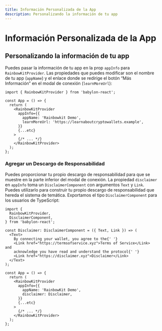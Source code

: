 ```yaml
---
title: Información Personalizada de la App
description: Personalizando la información de tu app
---
```


# Información Personalizada de la App

## Personalizando la información de tu app

Puedes pasar la información de tu app en la prop `appInfo` para `RainbowKitProvider`. Las propiedades que puedes modificar son el nombre de tu app (`appName`) y el enlace donde se redirige el botón “Más Información” en el modal de conexión (`learnMoreUrl`):

```tsx
import { RainbowKitProvider } from 'babylon-react';

const App = () => {
  return (
    <RainbowKitProvider
      appInfo={{
        appName: 'Rainbowkit Demo',
        learnMoreUrl: 'https://learnaboutcryptowallets.example',
      }}
      {...etc}
    >
      {/* ... */}
    </RainbowKitProvider>
  );
};
```

### Agregar un Descargo de Responsabilidad

Puedes proporcionar tu propio descargo de responsabilidad para que se muestre en la parte inferior del modal de conexión. La propiedad `disclaimer` en `appInfo` toma un `DisclaimerComponent` con argumentos `Text` y `Link`. Puedes utilizarlo para construir tu propio descargo de responsabilidad que hereda el sistema de temática. Exportamos el tipo `DisclaimerComponent` para los usuarios de TypeScript:

```tsx
import {
  RainbowKitProvider,
  DisclaimerComponent,
} from 'babylon-react';

const Disclaimer: DisclaimerComponent = ({ Text, Link }) => (
  <Text>
    By connecting your wallet, you agree to the{' '}
    <Link href="https://termsofservice.xyz">Terms of Service</Link> and
    acknowledge you have read and understand the protocol{' '}
    <Link href="https://disclaimer.xyz">Disclaimer</Link>
  </Text>
);

const App = () => {
  return (
    <RainbowKitProvider
      appInfo={{
        appName: 'RainbowKit Demo',
        disclaimer: Disclaimer,
      }}
      {...etc}
    >
      {/* ... */}
    </RainbowKitProvider>
  );
};
```

